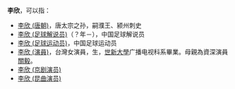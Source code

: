 '''李欣'''，可以指：

*[[李欣_(唐朝)|李欣 (唐朝)]]，唐太宗之孙，嗣濮王、颍州刺史
*[[李欣_(足球解说员)|李欣 (足球解说员)]]（？年－），中国足球解说员
*[[李欣_(足球运动员)|李欣 (足球运动员)]]，中国足球运动员
*[[李欣_(演員)|李欣 (演員)]]，台灣女演員，{{birth date and age|1954|05|19}}生，[[世新大學|世新大學]]广播电视科系畢業。母親為資深演員[[關毅|關毅]]。
*[[李欣_(京剧演员)|李欣 (京剧演员)]]
*[[李欣_(昆曲演员)|李欣 (昆曲演员)]]

{{Disambig|Cat=二字李姓人名消歧义|xin}}